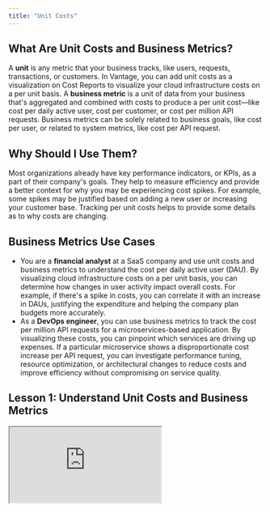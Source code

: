 ```yaml
---
title: "Unit Costs"
---
```


## <Icon size={24} color="#ad4dd6" iconType="solid"  icon="lightbulb" /> What Are Unit Costs and Business Metrics?

A **unit** is any metric that your business tracks, like users, requests, transactions, or customers. In Vantage, you can add unit costs as a visualization on Cost Reports to visualize your cloud infrastructure costs on a per unit basis. A **business metric** is a unit of data from your business that's aggregated and combined with costs to produce a per unit cost—like cost per daily active user, cost per customer, or cost per million API requests. Business metrics can be solely related to business goals, like cost per user, or related to system metrics, like cost per API request.

## <Icon size={24} color="#ad4dd6" iconType="solid"  icon="comment" /> Why Should I Use Them?

Most organizations already have key performance indicators, or KPIs, as a part of their company's goals. They help to measure efficiency and provide a better context for why you may be experiencing cost spikes. For example, some spikes may be justified based on adding a new user or increasing your customer base. Tracking per unit costs helps to provide some details as to why costs are changing.

## <Icon size={24} color="#ad4dd6" iconType="solid"  icon="pen" /> Business Metrics Use Cases

- You are a **financial analyst** at a SaaS company and use unit costs and business metrics to understand the cost per daily active user (DAU). By visualizing cloud infrastructure costs on a per unit basis, you can determine how changes in user activity impact overall costs. For example, if there's a spike in costs, you can correlate it with an increase in DAUs, justifying the expenditure and helping the company plan budgets more accurately.
- As a **DevOps engineer**, you can use business metrics to track the cost per million API requests for a microservices-based application. By visualizing these costs, you can pinpoint which services are driving up expenses. If a particular microservice shows a disproportionate cost increase per API request, you can investigate performance tuning, resource optimization, or architectural changes to reduce costs and improve efficiency without compromising on service quality.

## <Icon size={24} color="#ad4dd6" iconType="solid"  icon="book-copy" /> Lesson 1: Understand Unit Costs and Business Metrics

<Frame>
<iframe
src="https://www.loom.com/embed/05b68da78f7c4d6ca376850956f2e820"
className="w-full h-96"
/>
</Frame>

## <Icon size={24} color="#ad4dd6" iconType="solid"  icon="book-copy" /> Lesson 2: Create Business Metrics

<Frame>
<iframe
src="https://www.loom.com/embed/7ff67d5eb1da4e528685b4ca3d72768e"
className="w-full h-96"
/>
</Frame>

## <Icon size={24} color="#ad4dd6" iconType="solid"  icon="book-open" /> Additional Resources

<Columns cols={2}>
<Card title="Import via a CSV" icon="file-csv" href="/per_unit_costs#import-from-a-csv-file" horizontal />

<Card title="Import from CloudWatch" icon="cloud" href="/per_unit_costs#import-from-amazon-cloudwatch" horizontal />

<Card title="Import from Datadog" icon="chart-line" href="/per_unit_costs#import-from-datadog" horizontal />

<Card title="Import via the API" icon="code" href="/per_unit_costs#import-via-the-vantage-api" horizontal />
</Columns>
